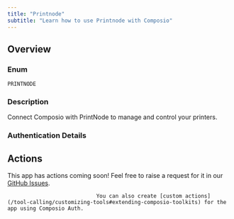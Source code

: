 ```yaml
---
title: "Printnode"
subtitle: "Learn how to use Printnode with Composio"
---
```



## Overview

### Enum
`PRINTNODE`

### Description
Connect Composio with PrintNode to manage and control your printers.

### Authentication Details

<Accordion title="BASIC">
<ParamField path="username" type="string" required={true}>
</ParamField>

<ParamField path="password" type="string" required={true}>
</ParamField>

<ParamField path="api_key" type="string" required={true}>
</ParamField>

<ParamField path="base_url" type="string" default="https://api.printnode.com">
</ParamField>

</Accordion>


## Actions

This app has actions coming soon! Feel free to raise a request for it in our [GitHub Issues](https://github.com/ComposioHQ/composio/issues).
                                
                                You can also create [custom actions](/tool-calling/customizing-tools#extending-composio-toolkits) for the app using Composio Auth.